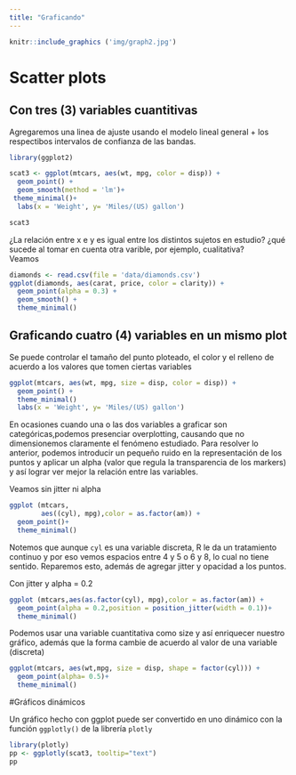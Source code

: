 ```yaml
---
title: "Graficando"
---
```


```r
knitr::include_graphics ('img/graph2.jpg')
```

# Scatter plots
## Con tres (3) variables cuantitivas

Agregaremos una linea de ajuste usando el modelo lineal general + los respectibos intervalos de confianza de las bandas.


```r
library(ggplot2)

scat3 <- ggplot(mtcars, aes(wt, mpg, color = disp)) + 
  geom_point() + 
  geom_smooth(method = 'lm')+
 theme_minimal()+
  labs(x = 'Weight', y= 'Miles/(US) gallon')

scat3
```

¿La relación entre x e y es igual entre los distintos sujetos en estudio? ¿qué sucede al tomar en cuenta otra varible, por ejemplo, cualitativa?  
Veamos

```r
diamonds <- read.csv(file = 'data/diamonds.csv')
ggplot(diamonds, aes(carat, price, color = clarity)) +
  geom_point(alpha = 0.3) + 
  geom_smooth() +
  theme_minimal()
```

## Graficando cuatro (4) variables en un mismo plot 

Se puede  controlar el tamaño del punto ploteado, el color y el relleno de acuerdo a los valores que tomen ciertas variables  
```r
ggplot(mtcars, aes(wt, mpg, size = disp, color = disp)) + 
  geom_point() + 
  theme_minimal()
  labs(x = 'Weight', y= 'Miles/(US) gallon')
```

En ocasiones cuando una o las dos variables a graficar son categóricas,podemos presenciar overplotting, causando que no dimensionemos claramente el fenómeno estudiado. 
Para resolver lo anterior, podemos introducir un pequeño ruido en la representación de los puntos y aplicar un alpha (valor que regula la transparencia de los markers) y así lograr ver mejor la relación entre las variables.

Veamos sin jitter ni alpha
```r
ggplot (mtcars, 
        aes((cyl), mpg),color = as.factor(am)) + 
  geom_point()+
  theme_minimal()
```
Notemos que aunque `cyl` es una variable discreta, R le da un tratamiento continuo y por eso vemos espacios entre 4 y 5 o 6 y 8, lo cual no tiene sentido. 
Reparemos esto, además de agregar jitter y opacidad a los puntos.

Con jitter  y alpha =  0.2
```r
ggplot (mtcars,aes(as.factor(cyl), mpg),color = as.factor(am)) + 
  geom_point(alpha = 0.2,position = position_jitter(width = 0.1))+
  theme_minimal()
```


Podemos usar una variable cuantitativa como size y así enriquecer nuestro gráfico, además que la forma cambie de acuerdo al valor de una variable (discreta)

```r
ggplot(mtcars, aes(wt,mpg, size = disp, shape = factor(cyl))) +
  geom_point(alpha= 0.5)+
  theme_minimal()
```


#Gráficos dinámicos

Un gráfico hecho con ggplot puede ser convertido en uno dinámico con la función `ggplotly()` de la librería `plotly`


```r
library(plotly)
pp <- ggplotly(scat3, tooltip="text")
pp
```

